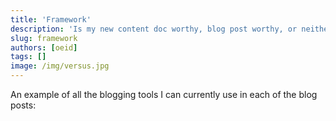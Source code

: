 ---
title: 'Framework'
description: 'Is my new content doc worthy, blog post worthy, or neither?'
slug: framework
authors: [oeid]
tags: []
image: /img/versus.jpg
---

An example of all the blogging tools I can currently use in each of the blog posts: